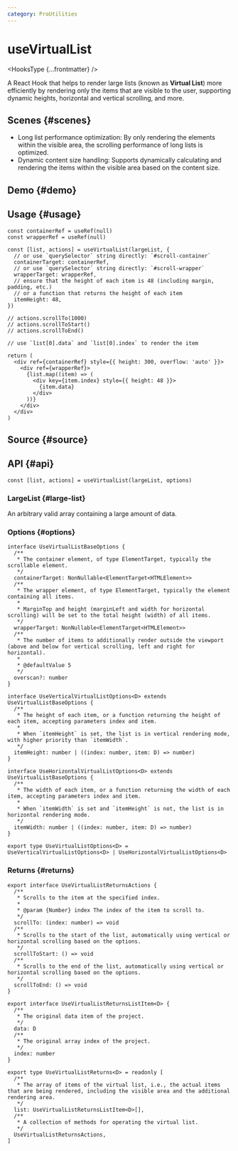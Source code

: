 ```yaml
---
category: ProUtilities
---
```


# useVirtualList


<HooksType {...frontmatter} />

<Since version="v1.6.0" />

A React Hook that helps to render large lists (known as **Virtual List**) more efficiently by rendering only the items that are visible to the user, supporting dynamic heights, horizontal and vertical scrolling, and more.

## Scenes \{#scenes}

- Long list performance optimization: By only rendering the elements within the visible area, the scrolling performance of long lists is optimized.
- Dynamic content size handling: Supports dynamically calculating and rendering the items within the visible area based on the content size.

## Demo \{#demo}


<App />

## Usage \{#usage}

```tsx
const containerRef = useRef(null)
const wrapperRef = useRef(null)

const [list, actions] = useVirtualList(largeList, {
  // or use `querySelector` string directly: `#scroll-container`
  containerTarget: containerRef,
  // or use `querySelector` string directly: `#scroll-wrapper`
  wrapperTarget: wrapperRef,
  // ensure that the height of each item is 48 (including margin, padding, etc.)
  // or a function that returns the height of each item
  itemHeight: 48,
})

// actions.scrollTo(1000)
// actions.scrollToStart()
// actions.scrollToEnd()

// use `list[0].data` and `list[0].index` to render the item

return (
  <div ref={containerRef} style={{ height: 300, overflow: 'auto' }}>
    <div ref={wrapperRef}>
      {list.map((item) => (
        <div key={item.index} style={{ height: 48 }}>
          {item.data}
        </div>
      ))}
    </div>
  </div>
)
```

## Source \{#source}


<Source />

## API \{#api}

```tsx
const [list, actions] = useVirtualList(largeList, options)
```

### LargeList \{#large-list}

An arbitrary valid array containing a large amount of data.

### Options \{#options}

```tsx
interface UseVirtualListBaseOptions {
  /**
   * The container element, of type ElementTarget, typically the scrollable element.
   */
  containerTarget: NonNullable<ElementTarget<HTMLElement>>
  /**
   * The wrapper element, of type ElementTarget, typically the element containing all items.
   *
   * MarginTop and height (marginLeft and width for horizontal scrolling) will be set to the total height (width) of all items.
   */
  wrapperTarget: NonNullable<ElementTarget<HTMLElement>>
  /**
   * The number of items to additionally render outside the viewport (above and below for vertical scrolling, left and right for horizontal).
   * 
   * @defaultValue 5
   */
  overscan?: number
}

interface UseVerticalVirtualListOptions<D> extends UseVirtualListBaseOptions {
  /**
   * The height of each item, or a function returning the height of each item, accepting parameters index and item.
   *
   * When `itemHeight` is set, the list is in vertical rendering mode, with higher priority than `itemWidth`.
   */
  itemHeight: number | ((index: number, item: D) => number)
}

interface UseHorizontalVirtualListOptions<D> extends UseVirtualListBaseOptions {
  /**
   * The width of each item, or a function returning the width of each item, accepting parameters index and item.
   *
   * When `itemWidth` is set and `itemHeight` is not, the list is in horizontal rendering mode.
   */
  itemWidth: number | ((index: number, item: D) => number)
}

export type UseVirtualListOptions<D> = UseVerticalVirtualListOptions<D> | UseHorizontalVirtualListOptions<D>
```

### Returns \{#returns}

```tsx
export interface UseVirtualListReturnsActions {
  /**
   * Scrolls to the item at the specified index.
   *
   * @param {Number} index The index of the item to scroll to.
   */
  scrollTo: (index: number) => void
  /**
   * Scrolls to the start of the list, automatically using vertical or horizontal scrolling based on the options.
   */
  scrollToStart: () => void
  /**
   * Scrolls to the end of the list, automatically using vertical or horizontal scrolling based on the options.
   */
  scrollToEnd: () => void
}

export interface UseVirtualListReturnsListItem<D> {
  /**
   * The original data item of the project.
   */
  data: D
  /**
   * The original array index of the project.
   */
  index: number
}

export type UseVirtualListReturns<D> = readonly [
  /**
   * The array of items of the virtual list, i.e., the actual items that are being rendered, including the visible area and the additional rendering area.
   */
  list: UseVirtualListReturnsListItem<D>[],
  /**
   * A collection of methods for operating the virtual list.
   */
  UseVirtualListReturnsActions,
]
```
